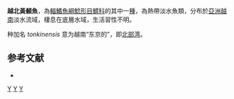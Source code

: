 {{Speciesbox
| taxon = Pelteobagrus tonkinensis
| binomial_authority = [[Nguyen|Nguyen]], 2005
| status = DD
| status_system = IUCN3.1
}}
'''越北黃顙魚'''，為[[輻鰭魚綱|輻鰭魚綱]][[鯰形目|鯰形目]][[鱨科|鱨科]]的其中一[[種|種]]，為熱帶淡水魚類，分布於[[亞洲|亞洲]][[越南|越南]]淡水流域，棲息在底層水域，生活習性不明。

种加名 ''tonkinensis'' 意为越南“东京的”，即[[北部湾|北部湾]]。

==参考文献==
*{{FishBase_species|genus=Pelteobagrus|species=tonkinensis|year=2015|month=4}}

{{Taxonbar}}
[[Category:2005年描述的鱼类|Y]]
[[Category:IUCN红色名录数据缺乏物种|Y]]
[[Category:黃顙魚屬|Y]]